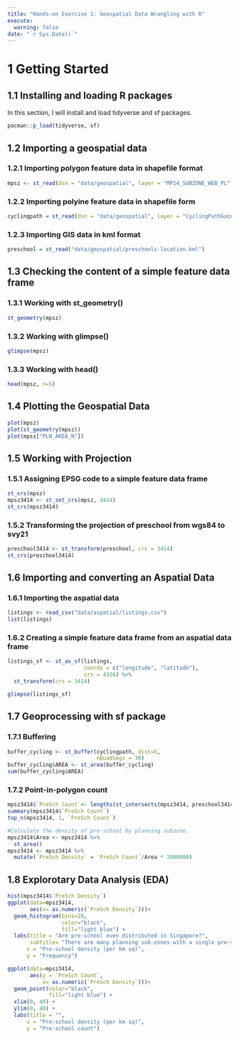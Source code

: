 ```yaml
---
title: "Hands-on Exercise 1: Geospatial Data Wrangling with R"
execute:
  warning: false
date: "`r Sys.Date()`"
---
```


# 1 Getting Started

## 1.1 Installing and loading R packages

In this section, I will install and load tidyverse and sf packages.

```r
pacman::p_load(tidyverse, sf)
```

## 1.2 Importing a geospatial data

### 1.2.1 Importing polygon feature data in shapefile format

```r
mpsz <- st_read(dsn = "data/geospatial", layer = "MP14_SUBZONE_WEB_PL" )

```

### 1.2.2 Importing polyine feature data in shapefile form

```r
cyclingpath = st_read(dsn = "data/geospatial", layer = "CyclingPathGazette")
```

### 1.2.3 Importing GIS data in kml format

```r
preschool = st_read("data/geospatial/preschools-location.kml")
```

## 1.3 Checking the content of a simple feature data frame

### 1.3.1 Working with st_geometry()

```r
st_geometry(mpsz)
```

### 1.3.2 Working with glimpse()

```r
glimpse(mpsz)
```

### 1.3.3 Working with head()

```r
head(mpsz, n=5)
```

## 1.4 Plotting the Geospatial Data

```r
plot(mpsz)
plot(st_geometry(mpsz))
plot(mpsz["PLN_AREA_N"])
```

## 1.5 Working with Projection

### 1.5.1 Assigning EPSG code to a simple feature data frame

```r
st_crs(mpsz)
mpsz3414 <- st_set_crs(mpsz, 3414)
st_crs(mpsz3414)
```

### 1.5.2 Transforming the projection of preschool from wgs84 to svy21

```r
preschool3414 <- st_transform(preschool, crs = 3414)
st_crs(preschool3414)
```

## 1.6 Importing and converting an Aspatial Data

### 1.6.1 Importing the aspatial data
```r
listings <- read_csv("data/aspatial/listings.csv")
list(listings)
```

### 1.6.2 Creating a simple feature data frame from an aspatial data frame

```r
listings_sf <- st_as_sf(listings,
                        coords = c("longitude", "latitude"),
                        crs = 4326) %>%
  st_transform(crs = 3414)

glimpse(listings_sf)
```

## 1.7 Geoprocessing with sf package

### 1.7.1 Buffering
```r
buffer_cycling <- st_buffer(cyclingpath, dist=5,
                            nQuadSegs = 30)
buffer_cycling$AREA <- st_area(buffer_cycling)
sum(buffer_cycling$AREA)
```

### 1.7.2 Point-in-polygon count
```r
mpsz3414$`PreSch Count`<- lengths(st_intersects(mpsz3414, preschool3414))
summary(mpsz3414$`PreSch Count`)
top_n(mpsz3414, 1, `PreSch Count`)

#Calculate the density of pre-school by planning subzone.
mpsz3414$Area <- mpsz3414 %>%
  st_area()
mpsz3414 <- mpsz3414 %>%
  mutate(`PreSch Density` = `PreSch Count`/Area * 1000000)
```

## 1.8 Explorotary Data Analysis (EDA)
```r
hist(mpsz3414$`PreSch Density`)
ggplot(data=mpsz3414, 
       aes(x= as.numeric(`PreSch Density`)))+
  geom_histogram(bins=20, 
                 color="black", 
                 fill="light blue") +
  labs(title = "Are pre-school even distributed in Singapore?",
       subtitle= "There are many planning sub-zones with a single pre-school, on the other hand, \nthere are two planning sub-zones with at least 20 pre-schools",
      x = "Pre-school density (per km sq)",
      y = "Frequency")

ggplot(data=mpsz3414, 
       aes(y = `PreSch Count`, 
           x= as.numeric(`PreSch Density`)))+
  geom_point(color="black", 
             fill="light blue") +
  xlim(0, 40) +
  ylim(0, 40) +
  labs(title = "",
      x = "Pre-school density (per km sq)",
      y = "Pre-school count")
```